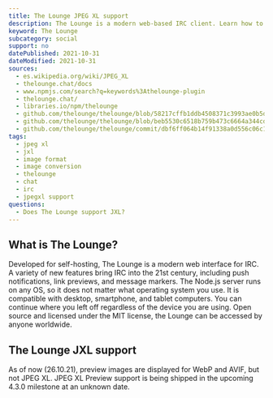 ```yaml
---
title: The Lounge JPEG XL support
description: The Lounge is a modern web-based IRC client. Learn how to use JXL images within The Lounge.
keyword: The Lounge
subcategory: social
support: no
datePublished: 2021-10-31
dateModified: 2021-10-31
sources:
  - es.wikipedia.org/wiki/JPEG_XL
  - thelounge.chat/docs
  - www.npmjs.com/search?q=keywords%3Athelounge-plugin
  - thelounge.chat/
  - libraries.io/npm/thelounge
  - github.com/thelounge/thelounge/blob/58217cffb1ddb4508371c3993ae0b5dd70d58cb5/src/plugins/irc-events/link.js
  - github.com/thelounge/thelounge/blob/beb5530c6518b759b473c6664a344cd729f78b30/src/plugins/uploader.js
  - github.com/thelounge/thelounge/commit/dbf6ff064b14f91338a0d556c06c1f49b70068e0
tags:
  - jpeg xl
  - jxl
  - image format
  - image conversion
  - thelounge
  - chat
  - irc
  - jpegxl support
questions:
  - Does The Lounge support JXL?
---
```


## What is The Lounge?

Developed for self-hosting, The Lounge is a modern web interface for IRC. A variety of new features bring IRC into the 21st century, including push notifications, link previews, and message markers. The Node.js server runs on any OS, so it does not matter what operating system you use. It is compatible with desktop, smartphone, and tablet computers. You can continue where you left off regardless of the device you are using. Open source and licensed under the MIT license, the Lounge can be accessed by anyone worldwide.

## The Lounge JXL support

As of now (26.10.21), preview images are displayed for WebP and AVIF, but not JPEG XL. JPEG XL Preview support is being shipped in the upcoming 4.3.0 milestone at an unknown date.
